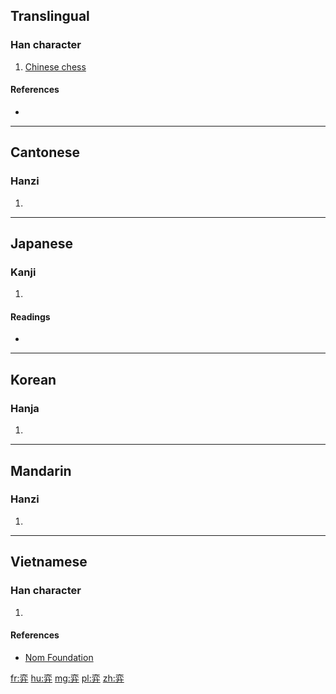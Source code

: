 ==Translingual==

===Han character===
{{Han char|rn=55|rad=廾|as=06|sn=9|four=00443|canj=YCT|ids=⿱亦廾}}

# [[Chinese chess]]

====References====
* {{Han ref|kx=0354.110|dkj=09611|dj=0669.150|hdz=10517.020|uh=5F08|ud=24328|bh=ABD9|bd=43993}}

----

==Cantonese==

===Hanzi===
{{yue-hanzi|jyut=[[jik6]]|y=yik6}}

# {{defn|lang=yue|sort=廾06}}

----

==Japanese==

===Kanji===
{{ja-kanji|grade=|rs=廾06}}

# {{defn|lang=ja|sort=廾06}}

====Readings====
* {{ja-readings|on=[[えき]] (eki), [[やく]] (yaku)|kun=}}

----

==Korean==

===Hanja===
{{ko-hanja|hangeul=혁|eumhun=|rv=hyeok|mr=hyŏk|y=hyek}}

# {{defn|lang=ko|sort=廾06}}

----

==Mandarin==

===Hanzi===
{{cmn-hanzi|pin=[[yì]] ([[yi4]]), [[zhuǎng]] ([[zhuang3]])|wg=i<sup>4</sup>, chuang<sup>3</sup>}}

# {{defn|lang=cmn|sort=廾06}}

----

==Vietnamese==

===Han character===
{{vi-readings|rs=廾06|hanviet=dịch}}

# {{defn|lang=vi|sort=廾06}}

====References====
* [http://nomfoundation.org/common/nom_details.php?codepoint=5f08 Nom Foundation]

[[fr:弈]]
[[hu:弈]]
[[mg:弈]]
[[pl:弈]]
[[zh:弈]]